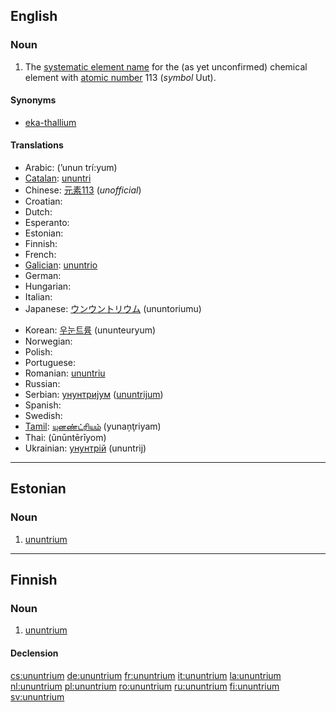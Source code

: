 ==English==
{{elements|Uut|ununbium|Uub|ununquadium|Uuq}}

===Noun===
{{en-noun|-}}
{{wikipedia}}

# {{element}} The [[systematic element name]] for the (as yet unconfirmed) chemical element with [[atomic number]] 113 (''symbol'' Uut).

====Synonyms====
* [[eka-thallium]]

====Translations====
{{top}}
* Arabic: {{Arab|[[أنون تريوم]]}} (’unun trí:yum) {{m}}
* [[Catalan]]: [[ununtri]] {{m}}
* Chinese: [[元素113]] (''unofficial'')
* Croatian: {{t-|hr|ununtrij|m}}
* Dutch: {{t+|nl|ununtrium|n}}
* Esperanto: {{t-|eo|ununtrio|xs=Esperanto}}
* Estonian: {{t-|et|ununtrium}}
* Finnish: {{t+|fi|ununtrium}}
* French: {{t+|fr|ununtrium|m}}
* [[Galician]]: [[ununtrio]] {{m}}
* German: {{t+|de|Ununtrium|n}}
* Hungarian: {{t-|hu|ununtrium}}
* Italian: {{t-|it|ununtrio|m}}
* Japanese: [[ウンウントリウム]] (ununtoriumu)
{{mid}}
* Korean: [[우눈트륨]] (ununteuryum)
* Norwegian: {{t-|no|ununtrium}}
* Polish: {{t+|pl|ununtrium|m}}
* Portuguese: {{t+|pt|ununtrio|m}}
* Romanian: [[ununtriu]] {{n}}
* Russian: {{t-|ru|унунтрий|m|tr=unúntrij|sc=Cyrl}}
* Serbian: [[унунтријум]] ([[ununtrijum]]) {{m}}
* Spanish: {{t+|es|ununtrio|m}}
* Swedish: {{t-|sv|ununtrium}}
* [[Tamil]]: [[யுனண்ட்ரியம்]] (yunaņţriyam)
* Thai: {{Thai|[[อูนอูนเทรียม]]}} (ūnūntērīyom)
* Ukrainian: [[унунтрій]] (ununtrij) {{m}}
{{bottom}}

----

==Estonian==

===Noun===
{{infl|et|noun}}

# {{element|lang=et}} [[#English|ununtrium]]

----

==Finnish==
{{wikipedia|lang=fi}}

===Noun===
{{infl|fi|noun}}

# {{element|lang=fi}} [[#English|ununtrium]]

====Declension====
{{fi-decl-tuoli|ununtrium|np=1}}

[[cs:ununtrium]]
[[de:ununtrium]]
[[fr:ununtrium]]
[[it:ununtrium]]
[[la:ununtrium]]
[[nl:ununtrium]]
[[pl:ununtrium]]
[[ro:ununtrium]]
[[ru:ununtrium]]
[[fi:ununtrium]]
[[sv:ununtrium]]